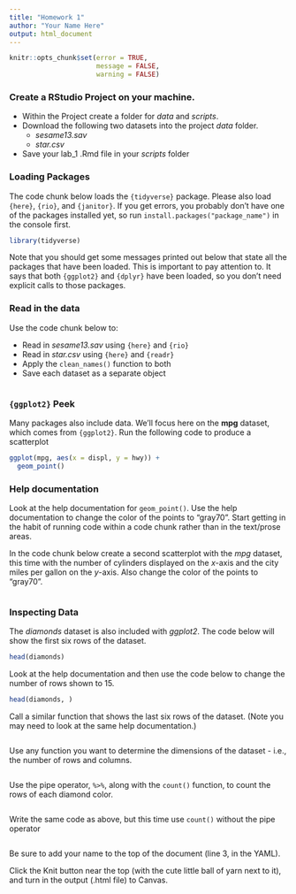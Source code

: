 ```yaml
---
title: "Homework 1"
author: "Your Name Here"
output: html_document
---
```


```r
knitr::opts_chunk$set(error = TRUE,
                      message = FALSE,
                      warning = FALSE)
```

### Create a RStudio Project on your machine.

* Within the Project create a folder for *data* and *scripts*.
* Download the following two datasets into the project *data* folder.
  + *sesame13.sav*
  + *star.csv*
* Save your lab_1 .Rmd file in your *scripts* folder

### Loading Packages

The code chunk below loads the `{tidyverse}` package. Please also load `{here}`, `{rio}`, and `{janitor}`. 
If you get errors, you probably don't have one of the packages installed yet, so run `install.packages("package_name")` in the console first.

```r
library(tidyverse)
```

Note that you should get some messages printed out below that state all the packages that have been loaded. This is important to pay attention to. It says that both `{ggplot2}` and `{dplyr}` have been loaded, so you don't need explicit 
calls to those packages.

### Read in the data

Use the code chunk below to:

* Read in *sesame13.sav* using `{here}` and `{rio}`
* Read in *star.csv* using `{here}` and `{readr}`
* Apply the `clean_names()` function to both
* Save each dataset as a separate object

```r

```

### `{ggplot2}` Peek

Many packages also include data. We'll focus here on the **mpg** dataset, which comes from `{ggplot2}`. Run the following code to produce a scatterplot 

```r
ggplot(mpg, aes(x = displ, y = hwy)) +
  geom_point()
```

### Help documentation

Look at the help documentation for `geom_point()`. Use the help documentation to change the color of the points to "gray70". Start getting in the habit of running code within a code chunk rather than in the text/prose areas.  

In the code chunk below create a second scatterplot with the *mpg* dataset, this time with the number of cylinders displayed on the *x*-axis and the city miles per gallon on the *y*-axis. Also change the color of the points to "gray70".

```r

```

### Inspecting Data

The *diamonds* dataset is also included with *ggplot2*. The code below will show the first six rows of the dataset.

```r
head(diamonds)
```

Look at the help documentation and then use the code below to change the number of rows shown to 15.

```r

head(diamonds, )
```

Call a similar function that shows the last six rows of the dataset. (Note you may need to look at the same help documentation.)

```r

```

Use any function you want to determine the dimensions of the dataset - i.e., the number of rows and columns.

```r

```

Use the pipe operator, `%>%`, along with the `count()` function, to count the rows of each diamond color. 

```r

```

Write the same code as above, but this time use `count()` without the pipe operator

```r

```

Be sure to add your name to the top of the document (line 3, in the YAML).

Click the Knit button near the top (with the cute little ball of yarn next to it), and turn in the output (.html file) to Canvas. 
